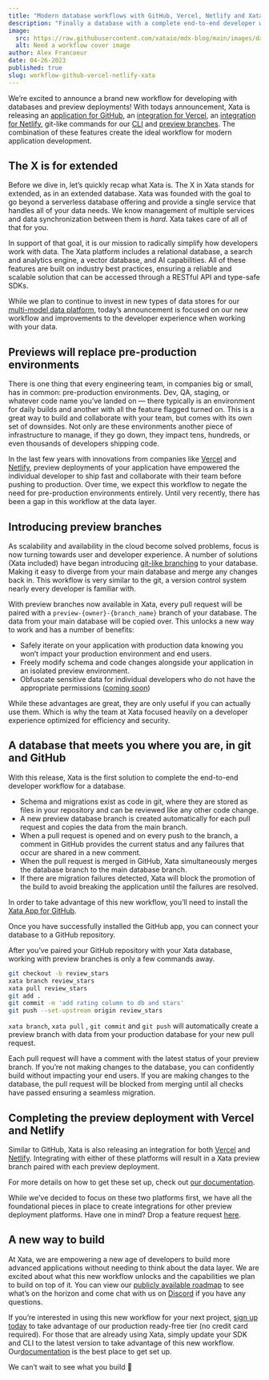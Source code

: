 ```yaml
---
title: "Modern database workflows with GitHub, Vercel, Netlify and Xata"
description: "Finally a database with a complete end-to-end developer workflow."
image:
  src: https://raw.githubusercontent.com/xataio/mdx-blog/main/images/database-platforms-trend.png
  alt: Need a workflow cover image
author: Alex Francoeur
date: 04-26-2023
published: true
slug: workflow-github-vercel-netlify-xata
---
```

We’re excited to announce a brand new workflow for developing with databases and preview deployments! With todays announcement, Xata is releasing an [application for GitHub](https://github.com/apps/xata-app), an [integration for Vercel](https://vercel.com/integrations/xata), an [integration for Netlify](https://www.netlify.com/integrations/xata/), git-like commands for our [CLI](https://xata.io/docs/getting-started/cli) and [preview branches](https://xata.io/docs/workflow). The combination of these features create the ideal workflow for modern application development.

## The X is for extended

Before we dive in, let’s quickly recap what Xata is. The X in Xata stands for extended, as in an extended database. Xata was founded with the goal to go beyond a serverless database offering and provide a single service that handles all of your data needs. We know management of multiple services and data synchronization between them is *hard*. Xata takes care of all of that for you.

In support of that goal, it is our mission to radically simplify how developers work with data. The Xata platform includes a relational database, a search and analytics engine, a vector database, and AI capabilities. All of these features are built on industry best practices, ensuring a reliable and scalable solution that can be accessed through a RESTful API and type-safe SDKs.

While we plan to continue to invest in new types of data stores for our [multi-model data platform](https://xata.io/docs/concepts/serverless-data-platform), today’s announcement is focused on our new workflow and improvements to the developer experience when working with your data.  

## Previews will replace pre-production environments

There is one thing that every engineering team, in companies big or small, has in common: pre-production environments. Dev, QA, staging, or whatever code name you’ve landed on — there typically is an environment for daily builds and another with all the feature flagged turned on. This is a great way to build and collaborate with your team, but comes with its own set of downsides. Not only are these environments another piece of infrastructure to manage, if they go down, they impact tens, hundreds, or even thousands of developers shipping code.

In the last few years with innovations from companies like [Vercel](https://vercel.com/) and [Netlify](https://netlify.com/), preview deployments of your application have empowered the individual developer to ship fast and collaborate with their team before pushing to production. Over time, we expect this workflow to negate the need for pre-production environments entirely. Until very recently, there has been a gap in this workflow at the data layer.

## Introducing preview branches

As scalability and availability in the cloud become solved problems, focus is now turning towards user and developer experience. A number of solutions (Xata included) have began introducing [git-like branching](https://xata.io/docs/getting-started/cli#branch) to your database. Making it easy to diverge from your main database and merge any changes back in. This workflow is very similar to the git, a version control system nearly every developer is familiar with.

With preview branches now available in Xata, every pull request will be paired with a `preview-{owner}-{branch_name}` branch of your database. The data from your main database will be copied over. This unlocks a new way to work and has a number of benefits:

- Safely iterate on your application with production data knowing you won’t impact your production environment and end users.
- Freely modify schema and code changes alongside your application in an isolated preview environment.
- Obfuscate sensitive data for individual developers who do not have the appropriate permissions ([coming soon](https://xata.io/roadmap))

While these advantages are great, they are only useful if you can actually use them. Which is why the team at Xata focused heavily on a developer experience optimized for efficiency and security.

## A database that meets you where you are, in git and GitHub

<ArticleImage
  src="https://raw.githubusercontent.com/xataio/mdx-blog/main/images/preview_01_workflow.png"
  alt="A diagram representing the end-to-end developer workflow"
  caption="End-to-end developer workflow"
  position="center"
  variant="spikyNaga"
  width="1660"
  height="338"
/>

With this release, Xata is the first solution to complete the end-to-end developer workflow for a database.

- Schema and migrations exist as code in git, where they are stored as files in your repository and can be reviewed like any other code change.
- A new preview database branch is created automatically for each pull request and copies the data from the main branch.
- When a pull request is opened and on every push to the branch, a comment in GitHub provides the current status and any failures that occur are shared in a new comment.
- When the pull request is merged in GitHub, Xata simultaneously merges the database branch to the main database branch.
- If there are migration failures detected, Xata will block the promotion of the build to avoid breaking the application until the failures are resolved.

In order to take advantage of this new workflow, you’ll need to install the [Xata App for GitHub](https://github.com/apps/xata-app). 

<ArticleImage
  src="https://raw.githubusercontent.com/xataio/mdx-blog/main/images/preview_02_integrations.png"
  alt="A screenshot of the in-app Xata integrations view"
  caption="GitHub, Netlify and Vercel integrations"
  position="center"
  variant="spikyNaga"
  width="1439"
  height="814"
/>

Once you have successfully installed the GitHub app, you can connect your database to a GitHub repository.

<ArticleImage
  src="https://raw.githubusercontent.com/xataio/mdx-blog/main/images/preview_03_choose_repo.png"
  alt="A screenshot of a list of GitHub repositories in Xata"
  caption="Choose your GitHub repository"
  position="center"
  variant="spikyNaga"
  width="1439"
  height="814"
/>

After you’ve paired your GitHub repository with your Xata database, working with preview branches is only a few commands away. 

```bash
git checkout -b review_stars
xata branch review_stars
xata pull review_stars
git add .
git commit -m 'add rating column to db and stars'
git push --set-upstream origin review_stars
```

`xata branch`, `xata pull` , `git commit` and `git push` will automatically create a preview branch with data from your production database for your new pull request.

<ArticleImage
  src="https://raw.githubusercontent.com/xataio/mdx-blog/main/images/preview_04_preview.png"
  alt="A screenshot of GitHub and Xata representing preview branches"
  caption="A preview branch with every pull request"
  position="center"
  variant="spikyNaga"
  width="1439"
  height="873"
/>

Each pull request will have a comment with the latest status of your preview branch. If you’re not making changes to the database, you can confidently build without impacting your end users. If you are making changes to the database, the pull request will be blocked from merging until all checks have passed ensuring a seamless migration.

## Completing the preview deployment with Vercel and Netlify

Similar to GitHub, Xata is also releasing an integration for both [Vercel](https://vercel.com/integrations/xata) and [Netlify](https://www.netlify.com/integrations/xata/). Integrating with either of these platforms will result in a Xata preview branch paired with each preview deployment.

For more details on how to get these set up, check out [our documentation](https://xata.io/docs/getting-started/workflow#install-the-xata-integration-for-vercel-or-netlify).

<ArticleImage
  src="https://raw.githubusercontent.com/xataio/mdx-blog/main/images/preview_05_github_integrations.png"
  alt="A screenshot of Vercel & Netlify integrations in GitHub"
  caption="Easily integrate with Vercel & Netlify"
  position="center"
  variant="spikyNaga"
  width="1439"
  height="873"
/>

While we’ve decided to focus on these two platforms first, we have all the foundational pieces in place to create integrations for other preview deployment platforms. Have one in mind? Drop a feature request [here](https://xata.canny.io/feature-requests).

## A new way to build

At Xata, we are empowering a new age of developers to build more advanced applications without needing to think about the data layer. We are excited about what this new workflow unlocks and the capabilities we plan to build on top of it. You can view our [publicly available roadmap](https://xata.io/roadmap) to see what’s on the horizon and come chat with us on [Discord](http://xata.io/discord) if you have any questions.

If you’re interested in using this new workflow for your next project, [sign up today](https://app.xata.io/signin) to take advantage of our production ready-free tier (no credit card required). For those that are already using Xata, simply update your SDK and CLI to the latest version to take advantage of this new workflow. Our[documentation](https://xata.io/docs/getting-started/workflow) is the best place to get set up.

We can’t wait to see what you build 🦋